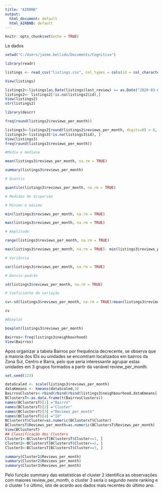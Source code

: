 ```yaml
---
title: "AIRBNB"
output:
  html_document: default
  html_AIRBNB: default
---
```


```r
knitr::opts_chunk$set(echo = TRUE)
```


Le dados

```r
setwd("C:/Users/jaime.bellido/Documents/Cognitivo")

library(readr)

listings <- read_csv("listings.csv", col_types = cols(id = col_character(), host_id = col_character(), latitude = col_character(), longitude = col_character(), last_review = col_datetime(format = "%Y-%m-%d"), reviews_per_month = col_number()))
```

```r
View(listings)
```

```r
listings2<-listings[as.Date(listings$last_review) >= as.Date("2020-03-01"), ]
listings2<- listings2[!is.na(listings2$id),]
View(listings2)
str(listings2)
```

```r
library(descr)

freq(round(listings2$reviews_per_month))

```

```r

listings3<-listings2[round(listings2$reviews_per_month, digits=0) > 0, ]
listings3<-listings3[!is.na(listings3$id), ]
View(listings3)
freq(round(listings3$reviews_per_month))


```

```r

#Média e mediana

mean(listings3$reviews_per_month, na.rm = TRUE)

summary(listings3$reviews_per_month)

# Quantis

quantile(listings3$reviews_per_month, na.rm = TRUE)

# Medidas de dispersão

# Mínimo e máximo

min(listings3$reviews_per_month, na.rm = TRUE)     

max(listings3$reviews_per_month, na.rm = TRUE)     

# Amplitude

range(listings3$reviews_per_month, na.rm = TRUE)     

max(listings3$reviews_per_month, na.rm = TRUE)- min(listings3$reviews_per_month, na.rm = TRUE) 

# Variância

var(listings3$reviews_per_month, na.rm = TRUE)     

# Desvio-padrão

sd(listings3$reviews_per_month, na.rm = TRUE)     

# Coeficiente de variação

cv<-sd(listings3$reviews_per_month, na.rm = TRUE)/mean(listings3$reviews_per_month, na.rm = TRUE)*100

cv

#Boxplot

boxplot(listings3$reviews_per_month)


```

```r
Bairros<-freq(listings3$neighbourhood)
View(Bairros)
```

Apos organizar a tabela Bairros por frequência decrecente, se observa que a maioria dos IDs ou unidades se encomtram localizados em bairros da Zona Sul, Centro e Barra, pelo que seria interessante agrupar estas unidades em 3 grupos formados a partir da variável review_per_month.

```r
set.seed(123)

dataScaled <- scale(listings3$reviews_per_month)
dataKmeans <- kmeans(dataScaled,3)
BairrosClusters<-rbind(rbind(rbind(listings3$neighbourhood,dataKmeans[["cluster"]]),listings3$reviews_per_month),listings3$id)
BClustersT<-as.data.frame(t(BairrosClusters))
names(BClustersT)[1] ="Bairro"
names(BClustersT)[2] ="Cluster"
names(BClustersT)[3] ="Reviews_per_month"
names(BClustersT)[4] ="Id"
BClustersT$Cluster=as.numeric(BClustersT$Cluster)
BClustersT$Reviews_per_month=as.numeric(BClustersT$Reviews_per_month)
View(BClustersT)
## Classificação dos Clusters
Cluster1<-BClustersT[BClustersT$Cluster==1, ]
Cluster2<-BClustersT[BClustersT$Cluster==2, ]
Cluster3<-BClustersT[BClustersT$Cluster==3, ]

summary(Cluster1$Reviews_per_month)
summary(Cluster2$Reviews_per_month)
summary(Cluster3$Reviews_per_month)
```

Pelo função summary das estatisticas el cluster 2 identifica as observações com maiores review_per_month, o cluster 3 seria o segundo neste ranking e o cluster 1 o último, isto de acordo aos dados mais recentes do último ano.
